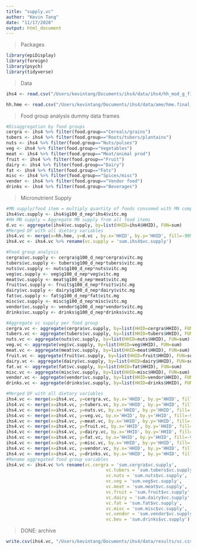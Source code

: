 ```yaml
---
title: "supply.vc"
author: "Kevin Tang"
date: "11/17/2020"
output: html_document
---
```


> Packages

```r
library(epiDisplay)
library(foreign)
library(psych)
library(tidyverse)
```

>Data

```r
ihs4 <- read.csv("/Users/kevintang/Documents/ihs4/data/ihs4/hh_mod_g_final.csv")

hh.hme <- read.csv("/Users/kevintang/Documents/ihs4/data/ame/hme.final.csv")

```


>Food group analysis dummy data frames

```r
#Disaggregation by food groups
cergra <- ihs4 %>% filter(food.group=="Cereals/grains")
tubers <- ihs4 %>% filter(food.group=="Roots/tubers/plantains")
nuts <- ihs4 %>% filter(food.group=="Nuts/pulses")
veg <- ihs4 %>% filter(food.group=="Vegetables")
meat <- ihs4 %>% filter(food.group=="Meat/animal prod")
fruit <- ihs4 %>% filter(food.group=="Fruit")
dairy <- ihs4 %>% filter(food.group=="Dairy")
fat <- ihs4 %>% filter(food.group=="Fats")
misc <- ihs4 %>% filter(food.group=="Spices/misc")
vendor <- ihs4 %>% filter(food.group=="Vendor food")
drinks <- ihs4 %>% filter(food.group=="Beverages")
```

>Micronutrient Supply

```r
#MN supply/food item = multiply quantity of foods consumed with MN composition of food
ihs4$vc.supply <- ihs4$g100_d_nep*ihs4$vitc.mg
#HH MN supply = Aggregate MN supply from all food items 
d.vc <- aggregate(ihs4$vc.supply, by=list(HHID=ihs4$HHID), FUN=sum)
#Merged DF with all dietary variables
ihs4.vc <- merge(x=hh.hme, y=d.vc , by.x='HHID', by.y='HHID', fill=-9999, all.x = TRUE)
ihs4.vc <- ihs4.vc %>% rename(vc.supply = 'sum.ihs4$vc.supply')

#Food group analysis
cergra$vc.supply <- cergra$g100_d_nep*cergra$vitc.mg
tubers$vc.supply <- tubers$g100_d_nep*tubers$vitc.mg
nuts$vc.supply <- nuts$g100_d_nep*nuts$vitc.mg
veg$vc.supply <- veg$g100_d_nep*veg$vitc.mg
meat$vc.supply <- meat$g100_d_nep*meat$vitc.mg
fruit$vc.supply <- fruit$g100_d_nep*fruit$vitc.mg
dairy$vc.supply <- dairy$g100_d_nep*dairy$vitc.mg
fat$vc.supply <- fat$g100_d_nep*fat$vitc.mg
misc$vc.supply <- misc$g100_d_nep*misc$vitc.mg
vendor$vc.supply <- vendor$g100_d_nep*vendor$vitc.mg
drinks$vc.supply <- drinks$g100_d_nep*drinks$vitc.mg

#Aggregate vc supply per food group
cergra.vc <- aggregate(cergra$vc.supply, by=list(HHID=cergra$HHID), FUN=sum)
tubers.vc <- aggregate(tubers$vc.supply, by=list(HHID=tubers$HHID), FUN=sum)
nuts.vc <- aggregate(nuts$vc.supply, by=list(HHID=nuts$HHID), FUN=sum)
veg.vc <- aggregate(veg$vc.supply, by=list(HHID=veg$HHID), FUN=sum)
meat.vc <- aggregate(meat$vc.supply, by=list(HHID=meat$HHID), FUN=sum)
fruit.vc <- aggregate(fruit$vc.supply, by=list(HHID=fruit$HHID), FUN=sum)
dairy.vc <- aggregate(dairy$vc.supply, by=list(HHID=dairy$HHID), FUN=sum)
fat.vc <- aggregate(fat$vc.supply, by=list(HHID=fat$HHID), FUN=sum)
misc.vc <- aggregate(misc$vc.supply, by=list(HHID=misc$HHID), FUN=sum)
vendor.vc <- aggregate(vendor$vc.supply, by=list(HHID=vendor$HHID), FUN=sum)
drinks.vc <- aggregate(drinks$vc.supply, by=list(HHID=drinks$HHID), FUN=sum)

#Merged DF with all dietary variables
ihs4.vc <- merge(x=ihs4.vc, y=cergra.vc, by.x='HHID', by.y='HHID', fill=-9999, all.x = TRUE)
ihs4.vc <- merge(x=ihs4.vc, y=tubers.vc, by.x='HHID', by.y='HHID', fill=-9999, all.x = TRUE)
ihs4.vc <- merge(x=ihs4.vc, y=nuts.vc, by.x='HHID', by.y='HHID', fill=-9999, all.x = TRUE)
ihs4.vc <- merge(x=ihs4.vc, y=veg.vc, by.x='HHID', by.y='HHID', fill=-9999, all.x = TRUE)
ihs4.vc <- merge(x=ihs4.vc, y=meat.vc, by.x='HHID', by.y='HHID', fill=-9999, all.x = TRUE)
ihs4.vc <- merge(x=ihs4.vc, y=fruit.vc, by.x='HHID', by.y='HHID', fill=-9999, all.x = TRUE)
ihs4.vc <- merge(x=ihs4.vc, y=dairy.vc, by.x='HHID', by.y='HHID', fill=-9999, all.x = TRUE)
ihs4.vc <- merge(x=ihs4.vc, y=fat.vc, by.x='HHID', by.y='HHID', fill=-9999, all.x = TRUE)
ihs4.vc <- merge(x=ihs4.vc, y=misc.vc, by.x='HHID', by.y='HHID', fill=-9999, all.x = TRUE)
ihs4.vc <- merge(x=ihs4.vc, y=vendor.vc, by.x='HHID', by.y='HHID', fill=-9999, all.x = TRUE)
ihs4.vc <- merge(x=ihs4.vc, y=drinks.vc, by.x='HHID', by.y='HHID', fill=-9999, all.x = TRUE)
#Rename aggregated food group variables
ihs4.vc <- ihs4.vc %>% rename(vc.cergra = 'sum.cergra$vc.supply',
                                      vc.tubers = 'sum.tubers$vc.supply',
                                      vc.nuts = 'sum.nuts$vc.supply',
                                      vc.veg = 'sum.veg$vc.supply',
                                      vc.meat = 'sum.meat$vc.supply',
                                      vc.fruit = 'sum.fruit$vc.supply',
                                      vc.dairy = 'sum.dairy$vc.supply',
                                      vc.fat = 'sum.fat$vc.supply',
                                      vc.misc = 'sum.misc$vc.supply',
                                      vc.vendor = 'sum.vendor$vc.supply',
                                      vc.bev = 'sum.drinks$vc.supply')

```

> DONE: archive

```r
write.csv(ihs4.vc, "/Users/kevintang/Documents/ihs4/data/results/vc.csv")
```